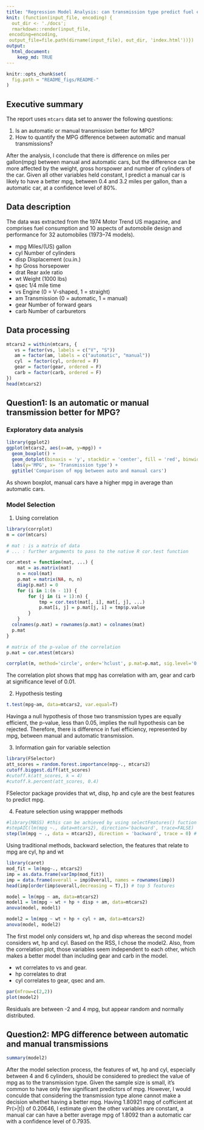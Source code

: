 ```yaml
---
title: "Regression Model Analysis: can transmission type predict fuel efficiency of a car?"
knit: (function(input_file, encoding) {
  out_dir <- './docs';
  rmarkdown::render(input_file,
 encoding=encoding,
 output_file=file.path(dirname(input_file), out_dir, 'index.html'))})
output:
  html_document:
    keep_md: TRUE
---
```


```r
knitr::opts_chunk$set(
  fig.path = "README_figs/README-"
)
```

## Executive summary

The report uses ```mtcars``` data set to answer the following questions:

1. Is an automatic or manual transmission better for MPG?
2. How to quantify the MPG difference between automatic and manual transmissions?

After the analysis, I conclude that there is difference on miles per gallon(mpg) between manual and automatic cars, but the difference can be more affected by the weight, gross horspower and number of cylinders of the car. 
Given all other variables held constant, I predict a manual car is likely to have a better mpg, between 0.4 and 3.2 miles per gallon, than a automatic car, at a confidence level of 80%.

## Data description

The data was extracted from the 1974 Motor Trend US magazine, and comprises fuel consumption and 10 aspects of automobile design and performance for 32 automobiles (1973–74 models).

 * mpg	Miles/(US) gallon
 * cyl	Number of cylinders
 * disp	Displacement (cu.in.)
 * hp	Gross horsepower
 * drat	Rear axle ratio
 * wt	Weight (1000 lbs)
 * qsec	1/4 mile time
 * vs	Engine (0 = V-shaped, 1 = straight)
 * am	Transmission (0 = automatic, 1 = manual)
 * gear	Number of forward gears
 * carb	Number of carburetors

## Data processing
```r
mtcars2 = within(mtcars, {
   vs = factor(vs, labels = c("V", "S"))
   am = factor(am, labels = c("automatic", "manual"))
   cyl  = factor(cyl, ordered = F)
   gear = factor(gear, ordered = F)
   carb = factor(carb, ordered = F)
})
head(mtcars2)
```

## Question1: Is an automatic or manual transmission better for MPG?

### Exploratory data analysis

```r
library(ggplot2)
ggplot(mtcars2, aes(x=am, y=mpg)) +
  geom_boxplot() +
  geom_dotplot(binaxis = 'y', stackdir = 'center', fill = 'red', binwidth = 0.5) +
  labs(y='MPG', x= 'Transmission type') +
  ggtitle('Comparison of mpg between auto and manual cars')
```

As shown boxplot, manual cars have a higher mpg in average than automatic cars.

### Model Selection

1. Using correlation

```r
library(corrplot)
m = cor(mtcars)

# mat : is a matrix of data
# ... : further arguments to pass to the native R cor.test function

cor.mtest = function(mat, ...) {
    mat = as.matrix(mat)
    n = ncol(mat)
    p.mat = matrix(NA, n, n)
    diag(p.mat) = 0
    for (i in 1:(n - 1)) {
        for (j in (i + 1):n) {
            tmp = cor.test(mat[, i], mat[, j], ...)
            p.mat[i, j] = p.mat[j, i] = tmp$p.value
        }
    }
  colnames(p.mat) = rownames(p.mat) = colnames(mat)
  p.mat
}

# matrix of the p-value of the correlation
p.mat = cor.mtest(mtcars)

corrplot(m, method='circle', order='hclust', p.mat=p.mat, sig.level='0.01')

```
The correlation plot shows that mpg has correlation with am, gear and carb at significance level of 0.01.

2. Hypothesis testing

```r
t.test(mpg~am, data=mtcars2, var.equal=T)
```
Havinga a null hypothesis of those two transmission types are equally efficient, the p-value, less than 0.05, implies the null hypothesis can be rejected. Therefore, there is difference in fuel efficiency, represented by mpg, between manual and automatic transmission.

3. Information gain for variable selection

```r

library(FSelector)
att_scores = random.forest.importance(mpg~., mtcars2)
cutoff.biggest.diff(att_scores)
#cutoff.k(att_scores, k = 4)
#cutoff.k.percent(att_scores, 0.4)

```

FSelector package provides that wt, disp, hp and cyle are the best features to predict mpg.

4. Feature selection using wrappper methods

```r
#library(MASS) #this can be achieved by using selectFeatures() fuction from  mlr package.
#stepAIC(lm(mpg ~., data=mtcars2), direction='backward', trace=FALSE)
step(lm(mpg ~ ., data = mtcars2), direction = 'backward', trace = 0) # stepwise backward elimination
```

Using traditional methods, backward selection, the features that relate to mpg are cyl, hp and wt

```r
library(caret)
mod_fit = lm(mpg~., mtcars2)
imp = as.data.frame(varImp(mod_fit))
imp = data.frame(overall = imp$Overall, names = rownames(imp))
head(imp[order(imp$overall,decreasing = T),]) # top 5 features
```


```r

model = lm(mpg ~ am, data=mtcars2)
model1 = lm(mpg ~ wt + hp + disp + am, data=mtcars2)
anova(model, model1)
```

```r
model2 = lm(mpg ~ wt + hp + cyl + am, data=mtcars2)
anova(model, model2)
```

The first model only considers wt, hp and disp whereas the second model considers wt, hp and cyl. Based on the RSS, I chose the model2. Also, from the correlation plot, those variables seem independent to each other, which makes a better model than including gear and carb in the model.

- wt correlates to vs and gear.
- hp correlates to drat
- cyl correlates to gear, qsec and am.

```r
par(mfrow=c(2,2))
plot(model2)
```

Residuals are between -2 and 4 mpg, but appear random and normally distributed.

## Question2: MPG difference between automatic and manual transmissions

```r
summary(model2)
```

After the model selection process, the features of wt, hp and cyl, especially between 4 and 6 cylinders, should be considered to prediect the value of mpg as to the transmission type. Given the sample size is small, it's common to have only few significant predictors of mpg. 
However, I would conculde that considering the transmission type alone cannot make a decision whethet having a better mpg. Having 1.80921 mpg of cofficient at Pr(>|t|) of 0.20646, I estimate given the other variables are constant, a manual car can have a better average mpg of 1.8092 than a automatic car with a confidence level of 0.7935.
